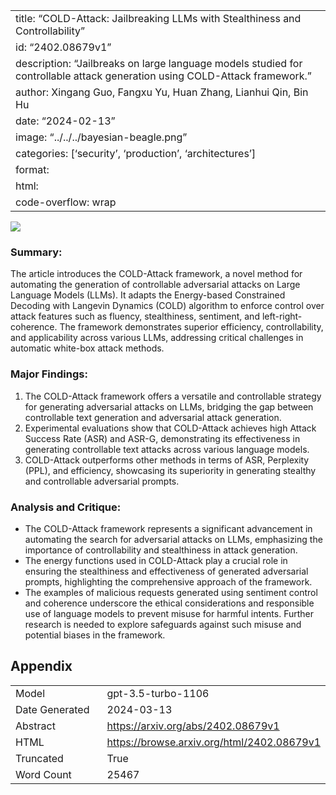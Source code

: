 
---
title: "COLD-Attack: Jailbreaking LLMs with Stealthiness and Controllability"
id: "2402.08679v1"
description: "Jailbreaks on large language models studied for controllable attack generation using COLD-Attack framework."
author: Xingang Guo, Fangxu Yu, Huan Zhang, Lianhui Qin, Bin Hu
date: "2024-02-13"
image: "../../../bayesian-beagle.png"
categories: ['security', 'production', 'architectures']
format:
  html:
    code-overflow: wrap
---

![](../../../bayesian-beagle.png)

### Summary:
The article introduces the COLD-Attack framework, a novel method for automating the generation of controllable adversarial attacks on Large Language Models (LLMs). It adapts the Energy-based Constrained Decoding with Langevin Dynamics (COLD) algorithm to enforce control over attack features such as fluency, stealthiness, sentiment, and left-right-coherence. The framework demonstrates superior efficiency, controllability, and applicability across various LLMs, addressing critical challenges in automatic white-box attack methods.

### Major Findings:
1. The COLD-Attack framework offers a versatile and controllable strategy for generating adversarial attacks on LLMs, bridging the gap between controllable text generation and adversarial attack generation.
2. Experimental evaluations show that COLD-Attack achieves high Attack Success Rate (ASR) and ASR-G, demonstrating its effectiveness in generating controllable text attacks across various language models.
3. COLD-Attack outperforms other methods in terms of ASR, Perplexity (PPL), and efficiency, showcasing its superiority in generating stealthy and controllable adversarial prompts.

### Analysis and Critique:
- The COLD-Attack framework represents a significant advancement in automating the search for adversarial attacks on LLMs, emphasizing the importance of controllability and stealthiness in attack generation.
- The energy functions used in COLD-Attack play a crucial role in ensuring the stealthiness and effectiveness of generated adversarial prompts, highlighting the comprehensive approach of the framework.
- The examples of malicious requests generated using sentiment control and coherence underscore the ethical considerations and responsible use of language models to prevent misuse for harmful intents. Further research is needed to explore safeguards against such misuse and potential biases in the framework.

## Appendix

|          |          |
|----------|----------|
| Model     | gpt-3.5-turbo-1106       |
| Date Generated     | 2024-03-13       |
| Abstract | [https://arxiv.org/abs/2402.08679v1](https://arxiv.org/abs/2402.08679v1)        |
| HTML     | [https://browse.arxiv.org/html/2402.08679v1](https://browse.arxiv.org/html/2402.08679v1)       |
| Truncated       | True       |
| Word Count       | 25467       |